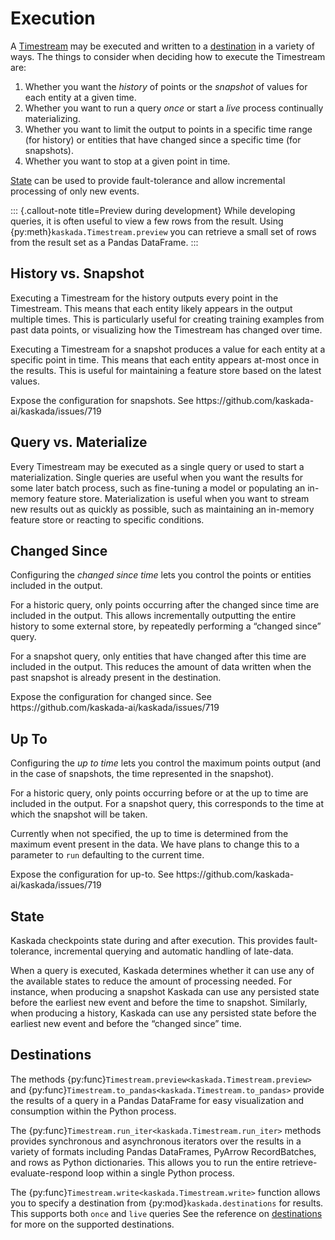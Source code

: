 # Execution

A [Timestream](./timestreams.qmd) may be executed and written to a [destination](#destinations) in a variety of ways.
The things to consider when deciding how to execute the Timestream are:

1. Whether you want the _history_ of points or the _snapshot_ of values for each entity at a given time.
2. Whether you want to run a query _once_ or start a _live_ process continually materializing.
3. Whether you want to limit the output to points in a specific time range (for history) or entities that have changed since a specific time (for snapshots).
4. Whether you want to stop at a given point in time.

[State](#state) can be used to provide fault-tolerance and allow incremental processing of only new events.

::: {.callout-note title=Preview during development}
While developing queries, it is often useful to view a few rows from the result.
Using {py:meth}`kaskada.Timestream.preview` you can retrieve a small set of rows from the result set as a Pandas DataFrame.
:::

## History vs. Snapshot

Executing a Timestream for the history outputs every point in the Timestream.
This means that each entity likely appears in the output multiple times.
This is particularly useful for creating training examples from past data points, or visualizing how the Timestream has changed over time.

Executing a Timestream for a snapshot produces a value for each entity at a specific point in time.
This means that each entity appears at-most once in the results.
This is useful for maintaining a feature store based on the latest values.

::: {.callout-note title=Todo}
Expose the configuration for snapshots.
See https://github.com/kaskada-ai/kaskada/issues/719
:::


## Query vs. Materialize
Every Timestream may be executed as a single query or used to start a materialization.
Single queries are useful when you want the results for some later batch process, such as fine-tuning a model or populating an in-memory feature store.
Materialization is useful when you want to stream new results out as quickly as possible, such as maintaining an in-memory feature store or reacting to specific conditions.


## Changed Since

Configuring the _changed since time_ lets you control the points or entities included in the output.

For a historic query, only points occurring after the changed since time are included in the output.
This allows incrementally outputting the entire history to some external store, by repeatedly performing a "changed since" query.

For a snapshot query, only entities that have changed after this time are included in the output.
This reduces the amount of data written when the past snapshot is already present in the destination.

::: {.callout-note title=Todo}
Expose the configuration for changed since.
See https://github.com/kaskada-ai/kaskada/issues/719
:::

## Up To

Configuring the _up to time_ lets you control the maximum points output (and in the case of snapshots, the time represented in the snapshot).

For a historic query, only points occurring before or at the up to time are included in the output.
For a snapshot query, this corresponds to the time at which the snapshot will be taken.

::: {.callout-note title=Todo}
Currently when not specified, the up to time is determined from the maximum event present in the data.
We have plans to change this to a parameter to `run` defaulting to the current time.
:::

::: {.callout-note title=Todo}
Expose the configuration for up-to.
See https://github.com/kaskada-ai/kaskada/issues/719
:::

## State

Kaskada checkpoints state during and after execution.
This provides fault-tolerance, incremental querying and automatic handling of late-data.

When a query is executed, Kaskada determines whether it can use any of the available states to reduce the amount of processing needed.
For instance, when producing a snapshot Kaskada can use any persisted state before the earliest new event and before the time to snapshot.
Similarly, when producing a history, Kaskada can use any persisted state before the earliest new event and before the "changed since" time.

## Destinations

The methods {py:func}`Timestream.preview<kaskada.Timestream.preview>` and {py:func}`Timestream.to_pandas<kaskada.Timestream.to_pandas>` provide the results of a query in a Pandas DataFrame for easy visualization and consumption within the Python process.

The {py:func}`Timestream.run_iter<kaskada.Timestream.run_iter>` methods provides synchronous and asynchronous iterators over the results in a variety of formats including Pandas DataFrames, PyArrow RecordBatches, and rows as Python dictionaries.
This allows you to run the entire retrieve-evaluate-respond loop within a single Python process.

The {py:func}`Timestream.write<kaskada.Timestream.write>` function allows you to specify a destination from {py:mod}`kaskada.destinations` for results.
This supports both `once` and `live` queries
See the reference on [destinations](../reference/destinations.qmd) for more on the supported destinations.
